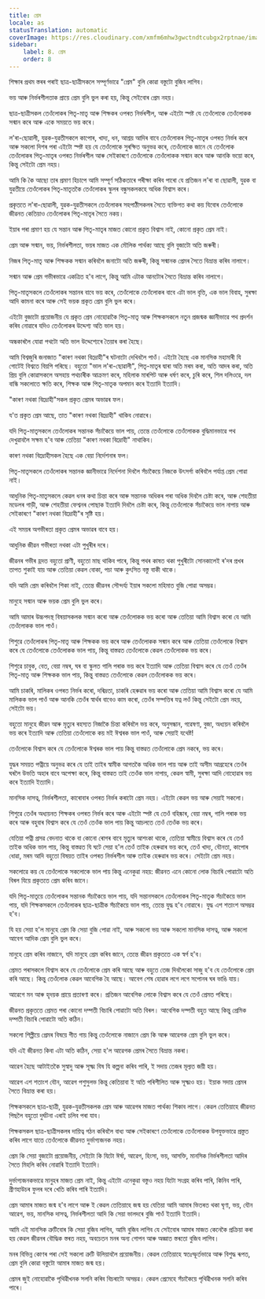```yaml
---
title: প্ৰেম
locale: as
statusTranslation: automatic
coverImage: https://res.cloudinary.com/xmfm6mhw3gwctndtcubgx2rptnae/image/upload/v1740337243/small_cover_educacion_fundamental_a051170f1c.webp
sidebar:
    label: 8. প্ৰেম
    order: 8
---
```

শিক্ষাৰ প্ৰথম স্তৰৰ পৰাই ছাত্ৰ-ছাত্ৰীসকলে সম্পূৰ্ণভাৱে "প্ৰেম" বুলি কোৱা বস্তুটো বুজিব লাগিব।

ভয় আৰু নিৰ্ভৰশীলতাক প্ৰায়ে প্ৰেম বুলি ভুল কৰা হয়, কিন্তু সেইবোৰ প্ৰেম নহয়।

ছাত্ৰ-ছাত্ৰীসকল তেওঁলোকৰ পিতৃ-মাতৃ আৰু শিক্ষকৰ ওপৰত নিৰ্ভৰশীল, আৰু এইটো স্পষ্ট যে তেওঁলোকে তেওঁলোকক সন্মান কৰে আৰু একে সময়তে ভয় কৰে।

ল'ৰা-ছোৱালী, যুৱক-যুৱতীসকলে কাপোৰ, খাদ্য, ধন, আশ্ৰয় আদিৰ বাবে তেওঁলোকৰ পিতৃ-মাতৃৰ ওপৰত নিৰ্ভৰ কৰে আৰু সকলো দিশৰ পৰা এইটো স্পষ্ট হয় যে তেওঁলোকে সুৰক্ষিত অনুভৱ কৰে, তেওঁলোকে জানে যে তেওঁলোক তেওঁলোকৰ পিতৃ-মাতৃৰ ওপৰত নিৰ্ভৰশীল আৰু সেইকাৰণে তেওঁলোকে তেওঁলোকক সন্মান কৰে আৰু আনকি ভয়ো কৰে, কিন্তু সেইটো প্ৰেম নহয়।

আমি কি কৈ আছো তাৰ প্ৰমাণ হিচাপে আমি সম্পূৰ্ণ সঠিকতাৰে পৰীক্ষা কৰিব পাৰো যে প্ৰতিজন ল'ৰা বা ছোৱালী, যুৱক বা যুৱতীয়ে তেওঁলোকৰ পিতৃ-মাতৃতকৈ তেওঁলোকৰ স্কুলৰ বন্ধুসকলকহে অধিক বিশ্বাস কৰে।

প্ৰকৃততে ল'ৰা-ছোৱালী, যুৱক-যুৱতীসকলে তেওঁলোকৰ সহপাঠীসকলৰ সৈতে ব্যক্তিগত কথা কয় যিবোৰ তেওঁলোকে জীৱনত কেতিয়াও তেওঁলোকৰ পিতৃ-মাতৃৰ সৈতে নকয়।

ইয়াৰ পৰা প্ৰমাণ হয় যে সন্তান আৰু পিতৃ-মাতৃৰ মাজত কোনো প্ৰকৃত বিশ্বাস নাই, কোনো প্ৰকৃত প্ৰেম নাই।

প্ৰেম আৰু সন্মান, ভয়, নিৰ্ভৰশীলতা, ভয়ৰ মাজত এক মৌলিক পাৰ্থক্য আছে বুলি বুজাটো অতি জৰুৰী।

নিজৰ পিতৃ-মাতৃ আৰু শিক্ষকক সন্মান কৰিবলৈ জনাটো অতি জৰুৰী, কিন্তু সন্মানক প্ৰেমৰ সৈতে বিভ্ৰান্ত কৰিব নালাগে।

সন্মান আৰু প্ৰেম গভীৰভাৱে একত্ৰিত হ'ব লাগে, কিন্তু আমি এটাক আনটোৰ সৈতে বিভ্ৰান্ত কৰিব নালাগে।

 পিতৃ-মাতৃসকলে তেওঁলোকৰ সন্তানৰ বাবে ভয় কৰে, তেওঁলোকে তেওঁলোকৰ বাবে এটা ভাল বৃত্তি, এক ভাল বিবাহ, সুৰক্ষা আদি কামনা কৰে আৰু সেই ভয়ক প্ৰকৃত প্ৰেম বুলি ভুল কৰে।

এইটো বুজাটো প্ৰয়োজনীয় যে প্ৰকৃত প্ৰেম নোহোৱাকৈ পিতৃ-মাতৃ আৰু শিক্ষকসকলে নতুন প্ৰজন্মক জ্ঞানীভাৱে পথ প্ৰদৰ্শন কৰিব নোৱাৰে যদিও তেওঁলোকৰ উদ্দেশ্য অতি ভাল হয়।

অন্ধকাৰলৈ যোৱা পথটো অতি ভাল উদ্দেশ্যেৰে তৈয়াৰ কৰা হৈছে।

আমি বিশ্বজুৰি জনাজাত "কাৰণ নথকা বিদ্ৰোহী"ৰ ঘটনাটো দেখিবলৈ পাওঁ। এইটো হৈছে এক মানসিক মহামাৰী যি গোটেই বিশ্বতে বিয়পি পৰিছে। বহুতো "ভাল ল'ৰা-ছোৱালী", পিতৃ-মাতৃৰ দ্বাৰা অতি মৰম কৰা, অতি আদৰ কৰা, অতি প্ৰিয় বুলি কোৱাসকলে অসহায় পথচাৰীক আক্ৰমণ কৰে, মহিলাক মাৰপিট আৰু ধৰ্ষণ কৰে, চুৰি কৰে, শিল দলিওৱে, দল বান্ধি সকলোতে ক্ষতি কৰে, শিক্ষক আৰু পিতৃ-মাতৃক অপমান কৰে ইত্যাদি ইত্যাদি।

"কাৰণ নথকা বিদ্ৰোহী"সকল প্ৰকৃত প্ৰেমৰ অভাৱৰ ফল।

য'ত প্ৰকৃত প্ৰেম আছে, তাত "কাৰণ নথকা বিদ্ৰোহী" থাকিব নোৱাৰে।

যদি পিতৃ-মাতৃসকলে তেওঁলোকৰ সন্তানক সঁচাকৈয়ে ভাল পায়, তেন্তে তেওঁলোকে তেওঁলোকক বুদ্ধিমানভাৱে পথ দেখুৱাবলৈ সক্ষম হ'ব আৰু তেতিয়া "কাৰণ নথকা বিদ্ৰোহী" নাথাকিব।

কাৰণ নথকা বিদ্ৰোহীসকল হৈছে এক বেয়া নিৰ্দেশনাৰ ফল।

পিতৃ-মাতৃসকলে তেওঁলোকৰ সন্তানক জ্ঞানীভাৱে নিৰ্দেশনা দিবলৈ সঁচাকৈয়ে নিজকে উৎসৰ্গা কৰিবলৈ পৰ্যাপ্ত প্ৰেম পোৱা নাই।

আধুনিক পিতৃ-মাতৃসকলে কেৱল ধনৰ কথা চিন্তা কৰে আৰু সন্তানক অধিকৰ পৰা অধিক দিবলৈ চেষ্টা কৰে, আৰু শেহতীয়া মডেলৰ গাড়ী, আৰু শেহতীয়া ফেশ্বনৰ পোছাক ইত্যাদি দিবলৈ চেষ্টা কৰে, কিন্তু তেওঁলোকে সঁচাকৈয়ে ভাল নাপায় আৰু সেইকাৰণে "কাৰণ নথকা বিদ্ৰোহী"ৰ সৃষ্টি হয়।

এই সময়ৰ অগভীৰতা প্ৰকৃত প্ৰেমৰ অভাৱৰ বাবে হয়।

আধুনিক জীৱন গভীৰতা নথকা এটা পুখুৰীৰ দৰে।

জীৱনৰ গভীৰ হ্ৰদত বহুতো প্ৰাণী, বহুতো মাছ থাকিব পাৰে, কিন্তু পথৰ কাষত থকা পুখুৰীটো সোনকালেই ৰ'দৰ প্ৰখৰ তাপত শুকাই যায় আৰু তেতিয়া কেৱল বোকা, পচা আৰু কুৎসিত বস্তু বাকী থাকে।

যদি আমি প্ৰেম কৰিবলৈ শিকা নাই, তেন্তে জীৱনৰ সৌন্দৰ্য্য ইয়াৰ সকলো মহিমাত বুজি পোৱা অসম্ভৱ।

মানুহে সন্মান আৰু ভয়ক প্ৰেম বুলি ভুল কৰে।

আমি আমাৰ উচ্চপদস্থ বিষয়াসকলক সন্মান কৰো আৰু তেওঁলোকক ভয় কৰো আৰু তেতিয়া আমি বিশ্বাস কৰো যে আমি তেওঁলোকক ভাল পাওঁ।

শিশুৱে তেওঁলোকৰ পিতৃ-মাতৃ আৰু শিক্ষকক ভয় কৰে আৰু তেওঁলোকক সন্মান কৰে আৰু তেতিয়া তেওঁলোকে বিশ্বাস কৰে যে তেওঁলোকে তেওঁলোকক ভাল পায়, কিন্তু বাস্তৱত তেওঁলোকে কেৱল তেওঁলোকক ভয় কৰে।

শিশুৱে চাবুক, বেত, বেয়া নম্বৰ, ঘৰ বা স্কুলত গালি পৰাক ভয় কৰে ইত্যাদি আৰু তেতিয়া বিশ্বাস কৰে যে তেওঁ তেওঁৰ পিতৃ-মাতৃ আৰু শিক্ষকক ভাল পায়, কিন্তু বাস্তৱত তেওঁলোকে কেৱল তেওঁলোকক ভয় কৰে।

আমি চাকৰি, মালিকৰ ওপৰত নিৰ্ভৰ কৰো, দৰিদ্ৰতা, চাকৰি হেৰুৱাৰ ভয় কৰো আৰু তেতিয়া আমি বিশ্বাস কৰো যে আমি মালিকক ভাল পাওঁ আৰু আনকি তেওঁৰ স্বাৰ্থৰ বাবেও কাম কৰো, তেওঁৰ সম্পত্তিৰ যত্ন লওঁ কিন্তু সেইটো প্ৰেম নহয়, সেইটো ভয়।

বহুতো মানুহে জীৱন আৰু মৃত্যুৰ ৰহস্যত নিজাকৈ চিন্তা কৰিবলৈ ভয় কৰে, অনুসন্ধান, গৱেষণা, বুজা, অধ্যয়ন কৰিবলৈ ভয় কৰে ইত্যাদি আৰু তেতিয়া তেওঁলোকে কয় মই ঈশ্বৰক ভাল পাওঁ, আৰু সেয়াই যথেষ্ট!

তেওঁলোকে বিশ্বাস কৰে যে তেওঁলোকে ঈশ্বৰক ভাল পায় কিন্তু বাস্তৱত তেওঁলোকে প্ৰেম নকৰে, ভয় কৰে।

যুদ্ধৰ সময়ত পত্নীয়ে অনুভৱ কৰে যে তাই তাইৰ স্বামীক আগতকৈ অধিক ভাল পায় আৰু তাই অসীম আগ্ৰহেৰে তেওঁৰ ঘৰলৈ উভতি অহাৰ বাবে অপেক্ষা কৰে, কিন্তু বাস্তৱত তাই তেওঁক ভাল নাপায়, কেৱল স্বামী, সুৰক্ষা আদি নোহোৱাৰ ভয় কৰে ইত্যাদি ইত্যাদি।

মানসিক দাসত্ব, নিৰ্ভৰশীলতা, কাৰোবাৰ ওপৰত নিৰ্ভৰ কৰাটো প্ৰেম নহয়। এইটো কেৱল ভয় আৰু সেয়াই সকলো।

শিশুৱে তেওঁৰ অধ্যয়নত শিক্ষকৰ ওপৰত নিৰ্ভৰ কৰে আৰু এইটো স্পষ্ট যে তেওঁ বহিষ্কাৰ, বেয়া নম্বৰ, গালি পৰাক ভয় কৰে আৰু বহুবাৰ বিশ্বাস কৰে যে তেওঁ তেওঁক ভাল পায় কিন্তু আচলতে তেওঁ তেওঁক ভয় কৰে।

যেতিয়া পত্নী প্ৰসৱ বেদনাত থাকে বা কোনো ৰোগৰ বাবে মৃত্যুৰ আশংকা থাকে, তেতিয়া স্বামীয়ে বিশ্বাস কৰে যে তেওঁ তাইক অধিক ভাল পায়, কিন্তু বাস্তৱত যি ঘটে সেয়া হ'ল তেওঁ তাইক হেৰুৱাৰ ভয় কৰে, তেওঁ খাদ্য, যৌনতা, কাপোৰ ধোৱা, মৰম আদি বহুতো বিষয়ত তাইৰ ওপৰত নিৰ্ভৰশীল আৰু তাইক হেৰুৱাৰ ভয় কৰে। সেইটো প্ৰেম নহয়।

সকলোৱে কয় যে তেওঁলোকে সকলোকে ভাল পায় কিন্তু এনেকুৱা নহয়: জীৱনত এনে কোনো লোক বিচাৰি পোৱাটো অতি বিৰল যিয়ে প্ৰকৃততে প্ৰেম কৰিব জানে।

যদি পিতৃ-মাতৃয়ে তেওঁলোকৰ সন্তানক সঁচাকৈয়ে ভাল পায়, যদি সন্তানসকলে তেওঁলোকৰ পিতৃ-মাতৃক সঁচাকৈয়ে ভাল পায়, যদি শিক্ষকসকলে তেওঁলোকৰ ছাত্ৰ-ছাত্ৰীক সঁচাকৈয়ে ভাল পায়, তেন্তে যুদ্ধ হ'ব নোৱাৰে। যুদ্ধ এশ শতাংশ অসম্ভৱ হ'ব।

যি হয় সেয়া হ'ল মানুহে প্ৰেম কি সেয়া বুজি পোৱা নাই, আৰু সকলো ভয় আৰু সকলো মানসিক দাসত্ব, আৰু সকলো আবেগ আদিক প্ৰেম বুলি ভুল কৰে।

মানুহে প্ৰেম কৰিব নাজানে, যদি মানুহে প্ৰেম কৰিব জানে, তেন্তে জীৱন প্ৰকৃততে এক স্বৰ্গ হ'ব।

প্ৰেমত পৰাসকলে বিশ্বাস কৰে যে তেওঁলোকে প্ৰেম কৰি আছে আৰু বহুতে তেজ দিবলৈকো সাজু হ'ব যে তেওঁলোকে প্ৰেম কৰি আছে। কিন্তু তেওঁলোক কেৱল আবেগিক হৈ আছে। আবেগ শেষ হোৱাৰ লগে লগে সপোনৰ ঘৰ ভাঙি যায়।

আৱেগে মন আৰু হৃদয়ক প্ৰায়ে প্ৰতাৰণা কৰে। প্ৰতিজন আবেগিক লোকে বিশ্বাস কৰে যে তেওঁ প্ৰেমত পৰিছে।

জীৱনত প্ৰকৃততে প্ৰেমত পৰা কোনো দম্পতী বিচাৰি পোৱাটো অতি বিৰল। আবেগিক দম্পতী বহুত আছে কিন্তু প্ৰেমিক দম্পতী বিচাৰি পোৱাটো অতি কঠিন।

সকলো শিল্পীয়ে প্ৰেমৰ বিষয়ে গীত গায় কিন্তু তেওঁলোকে নাজানে প্ৰেম কি আৰু আৱেগক প্ৰেম বুলি ভুল কৰে।

যদি এই জীৱনত কিবা এটা অতি কঠিন, সেয়া হ'ল আৱেগক প্ৰেমৰ সৈতে বিভ্ৰান্ত নকৰা।

আৱেগ হৈছে আটাইতকৈ সুস্বাদু আৰু সূক্ষ্ম বিষ যি কল্পনা কৰিব পাৰি, ই সদায় তেজৰ মূল্যত জয়ী হয়।

আৱেগ এশ শতাংশ যৌন, আৱেগ পশুসুলভ কিন্তু কেতিয়াবা ই অতি পৰিশীলিত আৰু সূক্ষ্মও হয়। ইয়াক সদায় প্ৰেমৰ সৈতে বিভ্ৰান্ত কৰা হয়।

শিক্ষকসকলে ছাত্ৰ-ছাত্ৰী, যুৱক-যুৱতীসকলক প্ৰেম আৰু আৱেগৰ মাজত পাৰ্থক্য শিকাব লাগে। কেৱল তেতিয়াহে জীৱনত পিছলৈ বহুতো দুৰ্ঘটনা এৰাই চলিব পৰা যাব।

শিক্ষকসকল ছাত্ৰ-ছাত্ৰীসকলৰ দায়িত্ব গঠন কৰিবলৈ বাধ্য আৰু সেইকাৰণে তেওঁলোকে তেওঁলোকক উপযুক্তভাৱে প্ৰস্তুত কৰিব লাগে যাতে তেওঁলোকে জীৱনত দুৰ্ভাগ্যজনক নহয়।

প্ৰেম কি সেয়া বুজাটো প্ৰয়োজনীয়, সেইটো কি যিটো ঈৰ্ষা, আৱেগ, হিংসা, ভয়, আসক্তি, মানসিক নিৰ্ভৰশীলতা আদিৰ সৈতে মিহলি কৰিব নোৱাৰি ইত্যাদি ইত্যাদি।

দুৰ্ভাগ্যজনকভাৱে মানুহৰ মাজত প্ৰেম নাই, কিন্তু এইটো এনেকুৱা বস্তুও নহয় যিটো সংগ্ৰহ কৰিব পাৰি, কিনিব পাৰি, গ্ৰীণহাউচৰ ফুলৰ দৰে খেতি কৰিব পাৰি ইত্যাদি।

প্ৰেম আমাৰ মাজত জন্ম হ'ব লাগে আৰু ই কেৱল তেতিয়াহে জন্ম হয় যেতিয়া আমি আমাৰ ভিতৰত থকা ঘৃণা, ভয়, যৌন আৱেগ, ভয়, মানসিক দাসত্ব, নিৰ্ভৰশীলতা আদি কি সেয়া ভালদৰে বুজি পাওঁ ইত্যাদি ইত্যাদি।

আমি এই মানসিক ত্ৰুটিবোৰ কি সেয়া বুজিব লাগিব, আমি বুজিব লাগিব যে সেইবোৰ আমাৰ মাজত কেনেকৈ প্ৰক্ৰিয়া কৰা হয় কেৱল জীৱনৰ বৌদ্ধিক স্তৰত নহয়, অবচেতন মনৰ অন্য গোপন আৰু অজ্ঞাত স্তৰতো বুজিব লাগিব।

মনৰ বিভিন্ন কোণৰ পৰা সেই সকলো ত্ৰুটি উলিয়াবলৈ প্ৰয়োজনীয়। কেৱল তেতিয়াহে স্বতঃস্ফূৰ্তভাৱে আৰু বিশুদ্ধ ৰূপত, প্ৰেম বুলি কোৱা বস্তুটো আমাৰ মাজত জন্ম হয়।

প্ৰেমৰ জুই নোহোৱাকৈ পৃথিৱীখনক সলনি কৰিব বিচৰাটো অসম্ভৱ। কেৱল প্ৰেমেহে সঁচাকৈয়ে পৃথিৱীখনক সলনি কৰিব পাৰে।

